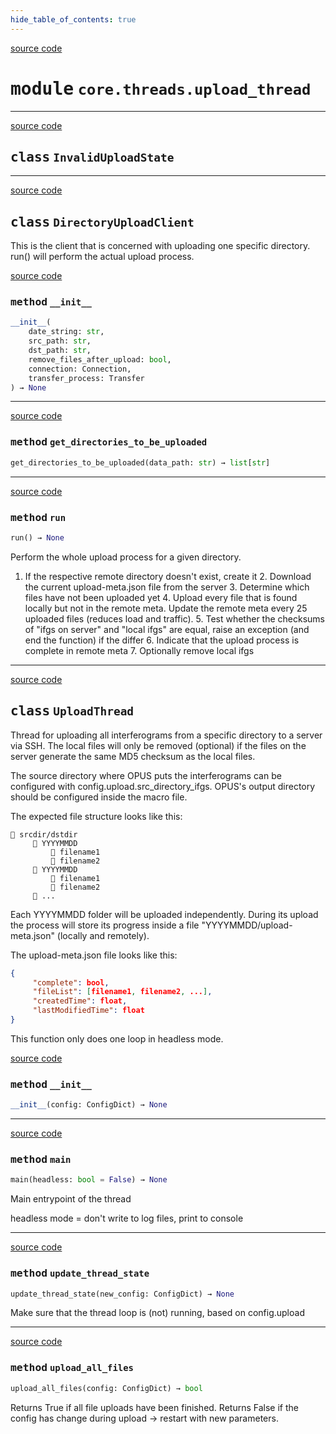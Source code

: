 ```yaml
---
hide_table_of_contents: true
---
```


<!-- markdownlint-disable -->

<a href="https://github.com/tum-esm/pyra/tree/main/packages/core/threads/upload_thread.py#L0" className="SourceCodeLinkBadge">source code</a>

# <kbd>module</kbd> `core.threads.upload_thread`






---

<a href="https://github.com/tum-esm/pyra/tree/main/packages/core/threads/upload_thread.py#L28" className="SourceCodeLinkBadge">source code</a>

## <kbd>class</kbd> `InvalidUploadState`








---

<a href="https://github.com/tum-esm/pyra/tree/main/packages/core/threads/upload_thread.py#L32" className="SourceCodeLinkBadge">source code</a>

## <kbd>class</kbd> `DirectoryUploadClient`
This is the client that is concerned with uploading one specific directory. run() will perform the actual upload process. 

<a href="https://github.com/tum-esm/pyra/tree/main/packages/core/threads/upload_thread.py#L38" className="SourceCodeLinkBadge">source code</a>

### <kbd>method</kbd> `__init__`

```python
__init__(
    date_string: str,
    src_path: str,
    dst_path: str,
    remove_files_after_upload: bool,
    connection: Connection,
    transfer_process: Transfer
) → None
```








---

<a href="https://github.com/tum-esm/pyra/tree/main/packages/core/threads/upload_thread.py#L262" className="SourceCodeLinkBadge">source code</a>

### <kbd>method</kbd> `get_directories_to_be_uploaded`

```python
get_directories_to_be_uploaded(data_path: str) → list[str]
```





---

<a href="https://github.com/tum-esm/pyra/tree/main/packages/core/threads/upload_thread.py#L172" className="SourceCodeLinkBadge">source code</a>

### <kbd>method</kbd> `run`

```python
run() → None
```

Perform the whole upload process for a given directory. 

1. If the respective remote directory doesn't exist, create it 2. Download the current upload-meta.json file from the server 3. Determine which files have not been uploaded yet 4. Upload every file that is found locally but not in the remote  meta. Update the remote meta every 25 uploaded files (reduces  load and traffic). 5. Test whether the checksums of "ifgs on server" and "local ifgs"  are equal, raise an exception (and end the function) if the differ 6. Indicate that the upload process is complete in remote meta 7. Optionally remove local ifgs 


---

<a href="https://github.com/tum-esm/pyra/tree/main/packages/core/threads/upload_thread.py#L276" className="SourceCodeLinkBadge">source code</a>

## <kbd>class</kbd> `UploadThread`
Thread for uploading all interferograms from a specific directory to a server via SSH. The local files will only be removed (optional) if the files on the server generate the same MD5 checksum as the local files. 

The source directory where OPUS puts the interferograms can be configured with config.upload.src_directory_ifgs. OPUS's output directory should be configured inside the macro file. 

The expected file structure looks like this: 

```
📁 srcdir/dstdir
     📁 YYYYMMDD
         📄 filename1
         📄 filename2
     📁 YYYYMMDD
         📄 filename1
         📄 filename2
     📁 ...
``` 

Each YYYYMMDD folder will be uploaded independently. During its upload the process will store its progress inside a file "YYYYMMDD/upload-meta.json" (locally and remotely). 

The upload-meta.json file looks like this: 

```json
{
     "complete": bool,
     "fileList": [filename1, filename2, ...],
     "createdTime": float,
     "lastModifiedTime": float
}
``` 

This function only does one loop in headless mode. 

<a href="https://github.com/tum-esm/pyra/tree/main/packages/core/threads/upload_thread.py#L319" className="SourceCodeLinkBadge">source code</a>

### <kbd>method</kbd> `__init__`

```python
__init__(config: ConfigDict) → None
```








---

<a href="https://github.com/tum-esm/pyra/tree/main/packages/core/threads/upload_thread.py#L350" className="SourceCodeLinkBadge">source code</a>

### <kbd>method</kbd> `main`

```python
main(headless: bool = False) → None
```

Main entrypoint of the thread 

headless mode = don't write to log files, print to console 

---

<a href="https://github.com/tum-esm/pyra/tree/main/packages/core/threads/upload_thread.py#L325" className="SourceCodeLinkBadge">source code</a>

### <kbd>method</kbd> `update_thread_state`

```python
update_thread_state(new_config: ConfigDict) → None
```

Make sure that the thread loop is (not) running, based on config.upload 

---

<a href="https://github.com/tum-esm/pyra/tree/main/packages/core/threads/upload_thread.py#L396" className="SourceCodeLinkBadge">source code</a>

### <kbd>method</kbd> `upload_all_files`

```python
upload_all_files(config: ConfigDict) → bool
```

Returns True if all file uploads have been finished. Returns False if the config has change during upload -> restart with new parameters. 


